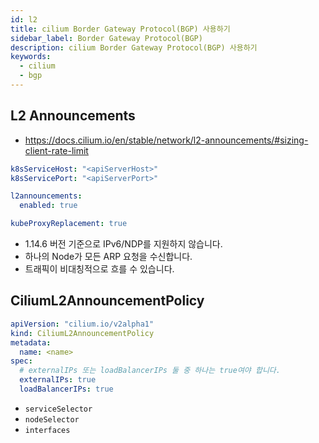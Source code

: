 ```yaml
---
id: l2
title: cilium Border Gateway Protocol(BGP) 사용하기
sidebar_label: Border Gateway Protocol(BGP)
description: cilium Border Gateway Protocol(BGP) 사용하기
keywords:
  - cilium
  - bgp
---
```


## L2 Announcements

- https://docs.cilium.io/en/stable/network/l2-announcements/#sizing-client-rate-limit

```yaml title="cilium-values.yaml"
k8sServiceHost: "<apiServerHost>"
k8sServicePort: "<apiServerPort>"

l2announcements:
  enabled: true

kubeProxyReplacement: true
```

- 1.14.6 버전 기준으로 IPv6/NDP를 지원하지 않습니다.
- 하나의 Node가 모든 ARP 요청을 수신합니다.
- 트래픽이 비대칭적으로 흐를 수 있습니다.

## CiliumL2AnnouncementPolicy

```yaml
apiVersion: "cilium.io/v2alpha1"
kind: CiliumL2AnnouncementPolicy
metadata:
  name: <name>
spec:
  # externalIPs 또는 loadBalancerIPs 둘 중 하나는 true여야 합니다.
  externalIPs: true
  loadBalancerIPs: true
```

- `serviceSelector`
- `nodeSelector`
- `interfaces`
